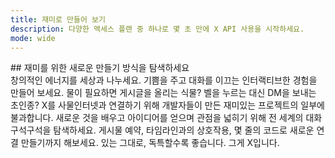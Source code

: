 ```yaml
---
title: 재미로 만들어 보기
description: 다양한 액세스 플랜 중 하나로 몇 초 만에 X API 사용을 시작하세요.
mode: wide
---
```


<div id="explore-new-ways-to-build-for-fun">
  ## 재미를 위한 새로운 만들기 방식을 탐색하세요
</div>

<CardGroup>
<Card title="아트 만들기">
  창의적인 에너지를 세상과 나누세요. 기쁨을 주고 대화를 이끄는 인터랙티브한 경험을 만들어 보세요.
</Card>

<Card title="하드웨어·가전 연결하기">
  물이 필요하면 게시글을 올리는 식물? 벨을 누르는 대신 DM을 보내는 초인종?
  X를 사물인터넷과 연결하기 위해 개발자들이 만든
  재미있는 프로젝트의 일부에 불과합니다.
</Card>

<Card title="API 살펴보기">
  새로운 것을 배우고 아이디어를 얻으며 관점을 넓히기 위해
  전 세계의 대화 구석구석을 탐색하세요.
</Card>

<Card title="X 계정 관리·자동화하기">
  게시물 예약, 타임라인과의 상호작용, 몇 줄의
  코드로 새로운 연결 만들기까지 해보세요.
</Card>

<Card title="X의 개성을 지키세요">
  있는 그대로, 독특할수록 좋습니다. 그게 X입니다.
</Card>
</CardGroup>